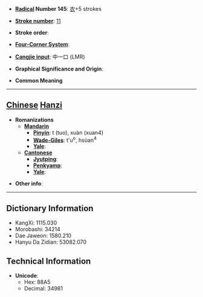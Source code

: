 * '''[[Wiktionary:Chinese radical index| Radical]] Number 145''': [[Wiktionary:Chinese radical index 衣|衣]]+5 strokes

* '''[[Wiktionary:Chinese total strokes index|Stroke number]]''': [[Wiktionary:Chinese total strokes index 11|11]]

* '''Stroke order''': 

* '''[[Wiktionary:Chinese four corner index|Four-Corner System]]''': 

* '''[[Wiktionary:Chinese Cangjie index|Cangjie input]]''': 中一口 (LMR)

* '''Graphical Significance and Origin''': 

* '''Common Meaning'''

----

== [[Chinese]] [[Hanzi]] ==

* '''Romanizations'''
** '''[[Mandarin]]'''
*** '''[[Pinyin]]''': t (tuo), xuàn (xuan4)
*** '''[[Wade-Giles]]''': t'u<sup>o</sup>, hsüan<sup>4</sup>
*** '''[[Yale]]''': 
** '''[[Cantonese]]'''
*** '''[[Jyutping]]''':
*** '''[[Penkyamp]]''': 
*** '''[[Yale]]''': 

* '''Other info''': 

----

== Dictionary Information ==

* KangXi: 1115.030
* Morobashi: 34214
* Dae Jaweon: 1580.210
* Hanyu Da Zidian: 53082.070

== Technical Information ==

* '''Unicode''':
** Hex: 88A5
** Decimal: 34981